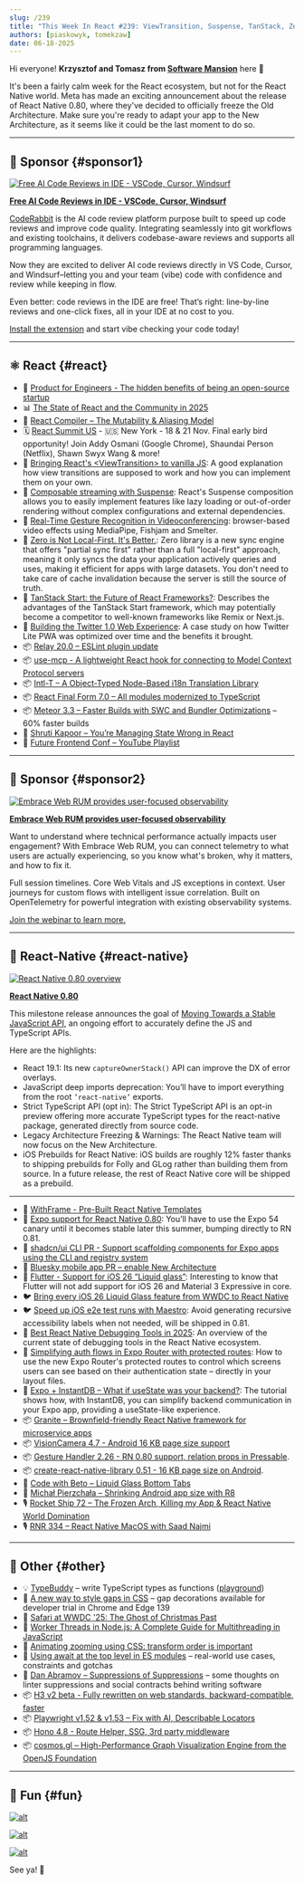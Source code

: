 ```yaml
---
slug: /239
title: "This Week In React #239: ViewTransition, Suspense, TanStack, Zero, use-mcp, Compiler, Intl-T | 0.80, Stable APIs, iOS prebuilds, shadcn, Expo Router, InstantDB, Granite | TypeBuddy, Hono, H3, Playwright, cosmos.gl"
authors: [piaskowyk, tomekzaw]
date: 06-18-2025
---
```


Hi everyone! **Krzysztof and Tomasz from [Software Mansion](https://swmansion.com/?utm_source=thisweekinreact)** here 👋

It's been a fairly calm week for the React ecosystem, but not for the React Native world. Meta has made an exciting announcement about the release of React Native 0.80, where they've decided to officially freeze the Old Architecture. Make sure you're ready to adapt your app to the New Architecture, as it seems like it could be the last moment to do so.

<!-- truncate -->


<Support />

---

## 💸 Sponsor {#sponsor1}

[![Free AI Code Reviews in IDE - VSCode, Cursor, Windsurf](/emails/issues/239/coderabbit.jpg)](https://coderabbit.link/tUMe5xC)

**[Free AI Code Reviews in IDE - VSCode, Cursor, Windsurf](https://coderabbit.link/tUMe5xC)**

[CodeRabbit](https://coderabbit.link/6ZXULSK) is the AI code review platform purpose built to speed up code reviews and improve code quality. Integrating seamlessly into git workflows and existing toolchains, it delivers codebase-aware reviews and supports all programming languages.

Now they are excited to deliver AI code reviews directly in VS Code, Cursor, and Windsurf–letting you and your team (vibe) code with confidence and review while keeping in flow.

Even better: code reviews in the IDE are free! That’s right: line-by-line reviews and one-click fixes, all in your IDE at no cost to you. 

[Install the extension](https://coderabbit.link/LszC1pB) and start vibe checking your code today!

---

## ⚛️ React {#react}

- 💸 [Product for Engineers - The hidden benefits of being an open-source startup](https://go.posthog.com/twir-jun18)
- 📊 [The State of React and the Community in 2025](https://blog.isquaredsoftware.com/2025/06/react-community-2025/)
- 📖 [React Compiler – The Mutability & Aliasing Model](https://github.com/facebook/react/blob/156b7a96f5669470182ad226306184576d6f150f/compiler/packages/babel-plugin-react-compiler/src/Inference/MUTABILITY_ALIASING_MODEL.md)
- 🗓️ [React Summit US](https://reactsummit.us/?utm_source=Newsletter&utm_medium=ThisWeekinReact) - 🇺🇸 New York - 18 & 21 Nov. Final early bird opportunity! Join Addy Osmani (Google Chrome), Shaundai Person (Netflix), Shawn Swyx Wang & more!
- 📜 [Bringing React's \<ViewTransition\> to vanilla JS](https://plainvanillaweb.com/blog/articles/2025-06-12-view-transitions/): A good explanation how view transitions are supposed to work and how you can implement them on your own.
- 📜 [Composable streaming with Suspense](https://twofoldframework.com/blog/composable-streaming-with-suspense): React's Suspense composition allows you to easily implement features like lazy loading or out-of-order rendering without complex configurations and external dependencies.
- 📜 [Real-Time Gesture Recognition in Videoconferencing](https://blog.swmansion.com/real-time-gesture-recognition-in-videoconferencing-4711855a1a53): browser-based video effects using MediaPipe, Fishjam and Smelter.
- 📜 [Zero is Not Local-First. It's Better.](https://jjenzz.com/zero-is-not-local-first-its-better/): Zero library is a new sync engine that offers "partial sync first" rather than a full "local-first" approach, meaning it only syncs the data your application actively queries and uses, making it efficient for apps with large datasets. You don't need to take care of cache invalidation because the server is still the source of truth.
- 📜 [TanStack Start: the Future of React Frameworks?](https://www.premieroctet.com/blog/en/tanstack-future-react-frameworks): Describes the advantages of the TanStack Start framework, which may potentially become a competitor to well-known frameworks like Remix or Next.js.
- 📜 [Building the Twitter 1.0 Web Experience](https://largeapps.dev/case-studies/twitter/): A case study on how Twitter Lite PWA was optimized over time and the benefits it brought.
- 📦 [Relay 20.0 – ESLint plugin update](https://github.com/facebook/relay/releases/tag/v20.0.0)
- 📦 [use-mcp - A lightweight React hook for connecting to Model Context Protocol servers](https://github.com/modelcontextprotocol/use-mcp)
- 📦 [Intl-T – A Object-Typed Node-Based i18n Translation Library](https://github.com/nivandres/intl-t)
- 📦 [React Final Form 7.0 – All modules modernized to TypeScript](https://erikras.com/blog/final-form-to-typescript)
- 📦 [Meteor 3.3 – Faster Builds with SWC and Bundler Optimizations](https://dev.to/meteor/faster-builds-in-meteor-33-modern-build-stack-with-swc-and-bundler-optimizations-fm2) – 60% faster builds
- 🎥 [Shruti Kapoor – You’re Managing State Wrong in React](https://www.youtube.com/watch?v=c7FQP-tUn1U)
- 🎥 [Future Frontend Conf – YouTube Playlist](http://youtube.com/watch?v=xadj32ExtWo&list=PLKGgD1M40S4hHnZtFi_kPgRRjMay_2KMp)

<SubscribeFormEmbed placement="middle" />

---

## 💸 Sponsor {#sponsor2}

[![Embrace Web RUM provides user-focused observability](/emails/issues/239/embrace.jpg)](https://get.embrace.io/web-rum-launch-webinar?utm_source=newsletter&utm_medium=paid&utm_campaign=twir-6-18-2025)

**[Embrace Web RUM provides user-focused observability](https://get.embrace.io/web-rum-launch-webinar?utm_source=newsletter&utm_medium=paid&utm_campaign=twir-6-18-2025)**

Want to understand where technical performance actually impacts user engagement? With Embrace Web RUM, you can connect telemetry to what users are actually experiencing, so you know what's broken, why it matters, and how to fix it. 

Full session timelines. Core Web Vitals and JS exceptions in context. User journeys for custom flows with intelligent issue correlation. Built on OpenTelemetry for powerful integration with existing observability systems.

[Join the webinar to learn more.](https://get.embrace.io/web-rum-launch-webinar?utm_source=newsletter&utm_medium=paid&utm_campaign=twir-6-18-2025)

---

## 📱 React-Native {#react-native}

[![React Native 0.80 overview](/emails/issues/239/RN_banner.png)](https://reactnative.dev/blog/2025/06/12/react-native-0.80)

[**React Native 0.80**](https://reactnative.dev/blog/2025/06/12/react-native-0.80)

This milestone release announces the goal of [Moving Towards a Stable JavaScript API](https://reactnative.dev/blog/2025/06/12/moving-towards-a-stable-javascript-api), an ongoing effort to accurately define the JS and TypeScript APIs.

Here are the highlights:

- React 19.1: Its new `captureOwnerStack()` API can improve the DX of error overlays.
- JavaScript deep imports deprecation: You’ll have to import everything from the root `’react-native’` exports.
- Strict TypeScript API (opt in): The Strict TypeScript API is an opt-in preview offering more accurate TypeScript types for the react-native package, generated directly from source code.
- Legacy Architecture Freezing & Warnings: The React Native team will now focus on the New Architecture.
- iOS Prebuilds for React Native: iOS builds are roughly 12% faster thanks to shipping prebuilds for Folly and GLog rather than building them from source. In a future release, the rest of React Native core will be shipped as a prebuild.

---

- 💸 [WithFrame - Pre-Built React Native Templates](https://withfra.me)
- 📣 [Expo support for React Native 0.80](https://expo.dev/changelog/react-native-80): You’ll have to use the Expo 54 canary until it becomes stable later this summer, bumping directly to RN 0.81.
- 👀 [shadcn/ui CLI PR \- Support scaffolding components for Expo apps using the CLI and registry system](https://github.com/shadcn-ui/ui/pull/7540)
- 👀 [Bluesky mobile app PR – enable New Architecture](https://github.com/bluesky-social/social-app/pull/8295)
- 💬 [Flutter \- Support for iOS 26 “Liquid glass”](https://github.com/flutter/flutter/issues/170310): Interesting to know that Flutter will not add support for iOS 26 and Material 3 Expressive in core.
- 🐦 [Bring every iOS 26 Liquid Glass feature from WWDC to React Native](https://x.com/saul_sharma/status/1934467342576009254)
- 🐦 [Speed up iOS e2e test runs with Maestro](https://x.com/janicduplessis/status/1933589353714102511): Avoid generating recursive accessibility labels when not needed, will be shipped in 0.81.
- 📜 [Best React Native Debugging Tools in 2025](https://blog.swmansion.com/best-react-native-debugging-tools-in-2025-a95dcac7a014): An overview of the current state of debugging tools in the React Native ecosystem.
- 📜 [Simplifying auth flows in Expo Router with protected routes](https://expo.dev/blog/simplifying-auth-flows-with-protected-routes): How to use the new Expo Router's protected routes to control which screens users can see based on their authentication state – directly in your layout files.
- 📜 [Expo \+ InstantDB – What if useState was your backend?](https://expo.dev/blog/what-if-usestate-was-your-backend): The tutorial shows how, with InstantDB, you can simplify backend communication in your Expo app, providing a useState-like experience.
- 📦 [Granite – Brownfield-friendly React Native framework for microservice apps](https://github.com/toss/granite)
- 📦 [VisionCamera 4.7 - Android 16 KB page size support](https://github.com/mrousavy/react-native-vision-camera/releases/tag/v4.7.0)
- 📦 [Gesture Handler 2.26 \- RN 0.80 support, relation props in Pressable](https://github.com/software-mansion/react-native-gesture-handler/releases/tag/2.26.0).
- 📦 [create-react-native-library 0.51 \- 16 KB page size on Android](https://github.com/callstack/react-native-builder-bob/releases/tag/create-react-native-library%400.51.0).
- 🎥 [Code with Beto – Liquid Glass Bottom Tabs](https://www.youtube.com/watch?v=L5f8Gy91Gv4)
- 🎥 [Michał Pierzchała – Shrinking Android app size with R8](https://www.youtube.com/watch?v=Ud6TSlnEzCc)
- 🎙️ [Rocket Ship 72 – The Frozen Arch, Killing my App & React Native World Domination](https://share.transistor.fm/s/43ce5c20)
- 🎙️ [RNR 334 – React Native MacOS with Saad Najmi](https://infinite.red/react-native-radio/rnr-334-react-native-macos-with-saad-najmi)

---

## 🔀 Other {#other}

- 💡 [TypeBuddy](https://github.com/typed-rocks/type-buddy) – write TypeScript types as functions ([playground](https://typed-rocks.github.io/type-buddy/))
- 📜 [A new way to style gaps in CSS](https://developer.chrome.com/blog/gap-decorations?hl=en) – gap decorations available for developer trial in Chrome and Edge 139
- 📜 [Safari at WWDC '25: The Ghost of Christmas Past](https://infrequently.org/2025/06/the-ghost-of-christmas-past/)
- 📜 [Worker Threads in Node.js: A Complete Guide for Multithreading in JavaScript](https://nodesource.com/blog/worker-threads-nodejs-multithreading-in-javascript)
- 📜 [Animating zooming using CSS: transform order is important](https://jakearchibald.com/2025/animating-zooming/)
- 📜 [Using await at the top level in ES modules](https://allthingssmitty.com/2025/06/16/using-await-at-the-top-level-in-es-modules/) – real-world use cases, constraints and gotchas
- 📜 [Dan Abramov – Suppressions of Suppressions](https://overreacted.io/suppressions-of-suppressions/) – some thoughts on linter suppressions and social contracts behind writing software
- 📦 [H3 v2 beta \- Fully rewritten on web standards, backward-compatible, faster](https://h3.dev/blog/v2-beta)
- 📦 [Playwright v1.52 & v1.53 – Fix with AI, Describable Locators](https://dev.to/playwright/whats-new-in-playwright-v152-v153-fix-with-ai-describable-locators-and-more-dl9)
- 📦 [Hono 4.8 - Route Helper, SSG, 3rd party middleware](https://github.com/honojs/hono/releases/tag/v4.8.0)
- 📦 [cosmos.gl – High-Performance Graph Visualization Engine from the OpenJS Foundation](https://openjsf.org/blog/introducing-cosmos-gl)

---

## 🤭 Fun {#fun}

[![alt](/emails/issues/239/meme2.jpg)](https://www.linkedin.com/feed/update/urn:li:activity:7339605943137009664)

[![alt](/emails/issues/239/meme1.jpg)](https://x.com/mrousavy/status/1922994477712453742)

[![alt](/emails/issues/239/meme3.jpg)](https://nerdy.dev/fathers-day-2025)

See ya! 👋
